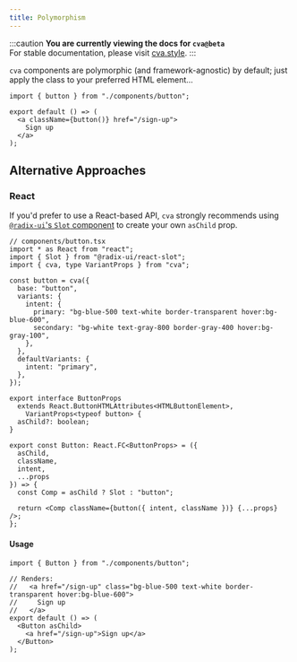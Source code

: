 ```yaml
---
title: Polymorphism
---
```



:::caution
**You are currently viewing the docs for `cva@beta`**  
For stable documentation, please visit [cva.style](https://cva.style).
:::

<Carbon />

`cva` components are polymorphic (and framework-agnostic) by default; just apply the class to your preferred HTML element…

```tsx
import { button } from "./components/button";

export default () => (
  <a className={button()} href="/sign-up">
    Sign up
  </a>
);
```

## Alternative Approaches

### React

If you'd prefer to use a React-based API, `cva` strongly recommends using [`@radix-ui`'s `Slot` component](https://www.radix-ui.com/docs/primitives/utilities/slot) to create your own `asChild` prop.

```tsx
// components/button.tsx
import * as React from "react";
import { Slot } from "@radix-ui/react-slot";
import { cva, type VariantProps } from "cva";

const button = cva({
  base: "button",
  variants: {
    intent: {
      primary: "bg-blue-500 text-white border-transparent hover:bg-blue-600",
      secondary: "bg-white text-gray-800 border-gray-400 hover:bg-gray-100",
    },
  },
  defaultVariants: {
    intent: "primary",
  },
});

export interface ButtonProps
  extends React.ButtonHTMLAttributes<HTMLButtonElement>,
    VariantProps<typeof button> {
  asChild?: boolean;
}

export const Button: React.FC<ButtonProps> = ({
  asChild,
  className,
  intent,
  ...props
}) => {
  const Comp = asChild ? Slot : "button";

  return <Comp className={button({ intent, className })} {...props} />;
};
```

#### Usage

```tsx
import { Button } from "./components/button";

// Renders:
//   <a href="/sign-up" class="bg-blue-500 text-white border-transparent hover:bg-blue-600">
//     Sign up
//   </a>
export default () => (
  <Button asChild>
    <a href="/sign-up">Sign up</a>
  </Button>
);
```
